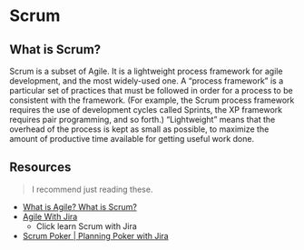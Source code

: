 # Scrum

## What is Scrum?
Scrum is a subset of Agile. It is a lightweight process framework for agile development, and the most widely-used one.
    A “process framework” is a particular set of practices that must be followed in order for a process to be consistent with the framework. (For example, the Scrum process framework requires the use of development cycles called Sprints, the XP framework requires pair programming, and so forth.)
    “Lightweight” means that the overhead of the process is kept as small as possible, to maximize the amount of productive time available for getting useful work done.

## Resources
> I recommend just reading these. 
- [What is Agile? What is Scrum?](https://www.cprime.com/resources/what-is-agile-what-is-scrum/)
- [Agile With Jira](https://www.atlassian.com/agile/tutorials)
    - Click learn Scrum with Jira
- [Scrum Poker | Planning Poker with Jira](https://marketplace.atlassian.com/apps/1212495/planning-poker?hosting=cloud&tab=overview)